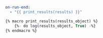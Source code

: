
```yml dbt_project.yml
on-run-end:
  - "{{ print_results(results) }}"
```


```sql print_results.sql
{% macro print_results(results_object) %}
    {%- do log(results_object, True) -%}
{% endmacro %}
```

